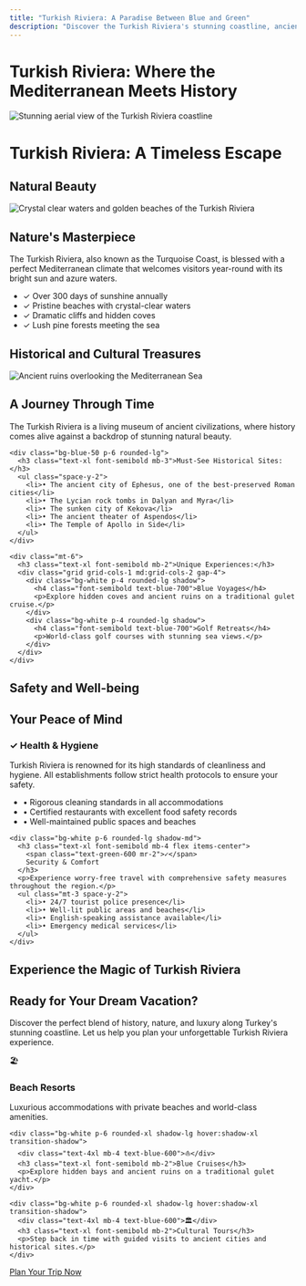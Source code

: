 ```yaml
---
title: "Turkish Riviera: A Paradise Between Blue and Green"
description: "Discover the Turkish Riviera's stunning coastline, ancient history, and luxurious experiences. From pristine beaches to historical treasures, explore the best of Turkey's Mediterranean and Aegean coasts."
---
```


# Turkish Riviera: Where the Mediterranean Meets History

<div class="relative w-full h-96 mb-12">
  <img 
    src="https://res.cloudinary.com/djzzikcey/image/upload/c_fill,g_auto,h_600,w_1600/v1752776697/momtur_uploads/lxf8mvw6ft4zfgoue7nq.jpg" 
    alt="Stunning aerial view of the Turkish Riviera coastline" 
    class="w-full h-full object-cover rounded-lg"
    loading="lazy"
  />
  <div class="absolute inset-0 bg-black bg-opacity-40 flex items-center justify-center">
    <h1 class="text-white text-4xl md:text-5xl font-bold text-center px-4">Turkish Riviera: A Timeless Escape</h1>
  </div>
</div>

## Natural Beauty

<div class="grid md:grid-cols-2 gap-8 items-center my-12">
  <div class="relative h-80 rounded-lg overflow-hidden shadow-xl">
    <img 
      src="https://res.cloudinary.com/djzzikcey/image/upload/c_fill,g_auto,h_600,w_900/v1752745711/momtur_uploads/f4v1vzq7pl88dh7kdy6t.jpg" 
      alt="Crystal clear waters and golden beaches of the Turkish Riviera" 
      class="w-full h-full object-cover"
      loading="lazy"
    />
  </div>
  <div>
    <h2 class="text-3xl font-bold mb-6">Nature's Masterpiece</h2>
    <p class="text-lg mb-4">The Turkish Riviera, also known as the Turquoise Coast, is blessed with a perfect Mediterranean climate that welcomes visitors year-round with its bright sun and azure waters.</p>
    <ul class="space-y-3">
      <li class="flex items-start">
        <span class="text-blue-600 mr-2">✓</span>
        <span>Over 300 days of sunshine annually</span>
      </li>
      <li class="flex items-start">
        <span class="text-blue-600 mr-2">✓</span>
        <span>Pristine beaches with crystal-clear waters</span>
      </li>
      <li class="flex items-start">
        <span class="text-blue-600 mr-2">✓</span>
        <span>Dramatic cliffs and hidden coves</span>
      </li>
      <li class="flex items-start">
        <span class="text-blue-600 mr-2">✓</span>
        <span>Lush pine forests meeting the sea</span>
      </li>
    </ul>
  </div>
</div>

## Historical and Cultural Treasures

<div class="grid md:grid-cols-2 gap-8 items-center my-16">
  <div class="md:order-2">
    <div class="relative h-80 rounded-lg overflow-hidden shadow-xl">
      <img 
        src="https://res.cloudinary.com/djzzikcey/image/upload/c_fill,g_auto,h_600,w_900/v1752512813/momtur_uploads/ubsqybqujsdvse4tbw1u.jpg" 
        alt="Ancient ruins overlooking the Mediterranean Sea" 
        class="w-full h-full object-cover"
        loading="lazy"
      />
    </div>
  </div>
  <div class="md:order-1">
    <h2 class="text-3xl font-bold mb-6">A Journey Through Time</h2>
    <p class="text-lg mb-4">The Turkish Riviera is a living museum of ancient civilizations, where history comes alive against a backdrop of stunning natural beauty.</p>
    
    <div class="bg-blue-50 p-6 rounded-lg">
      <h3 class="text-xl font-semibold mb-3">Must-See Historical Sites:</h3>
      <ul class="space-y-2">
        <li>• The ancient city of Ephesus, one of the best-preserved Roman cities</li>
        <li>• The Lycian rock tombs in Dalyan and Myra</li>
        <li>• The sunken city of Kekova</li>
        <li>• The ancient theater of Aspendos</li>
        <li>• The Temple of Apollo in Side</li>
      </ul>
    </div>

    <div class="mt-6">
      <h3 class="text-xl font-semibold mb-2">Unique Experiences:</h3>
      <div class="grid grid-cols-1 md:grid-cols-2 gap-4">
        <div class="bg-white p-4 rounded-lg shadow">
          <h4 class="font-semibold text-blue-700">Blue Voyages</h4>
          <p>Explore hidden coves and ancient ruins on a traditional gulet cruise.</p>
        </div>
        <div class="bg-white p-4 rounded-lg shadow">
          <h4 class="font-semibold text-blue-700">Golf Retreats</h4>
          <p>World-class golf courses with stunning sea views.</p>
        </div>
      </div>
    </div>
  </div>
</div>

## Safety and Well-being

<div class="bg-gradient-to-r from-green-50 to-blue-50 p-8 rounded-xl my-16">
  <h2 class="text-3xl font-bold text-center mb-8">Your Peace of Mind</h2>
  
  <div class="grid md:grid-cols-2 gap-8">
    <div class="bg-white p-6 rounded-lg shadow-md">
      <h3 class="text-xl font-semibold mb-4 flex items-center">
        <span class="text-green-600 mr-2">✓</span>
        Health & Hygiene
      </h3>
      <p>Turkish Riviera is renowned for its high standards of cleanliness and hygiene. All establishments follow strict health protocols to ensure your safety.</p>
      <ul class="mt-3 space-y-2">
        <li>• Rigorous cleaning standards in all accommodations</li>
        <li>• Certified restaurants with excellent food safety records</li>
        <li>• Well-maintained public spaces and beaches</li>
      </ul>
    </div>

    <div class="bg-white p-6 rounded-lg shadow-md">
      <h3 class="text-xl font-semibold mb-4 flex items-center">
        <span class="text-green-600 mr-2">✓</span>
        Security & Comfort
      </h3>
      <p>Experience worry-free travel with comprehensive safety measures throughout the region.</p>
      <ul class="mt-3 space-y-2">
        <li>• 24/7 tourist police presence</li>
        <li>• Well-lit public areas and beaches</li>
        <li>• English-speaking assistance available</li>
        <li>• Emergency medical services</li>
      </ul>
    </div>
  </div>
</div>

## Experience the Magic of Turkish Riviera

<div class="my-16 text-center">
  <h2 class="text-4xl font-bold mb-6">Ready for Your Dream Vacation?</h2>
  <p class="text-xl mb-8 max-w-3xl mx-auto">Discover the perfect blend of history, nature, and luxury along Turkey's stunning coastline. Let us help you plan your unforgettable Turkish Riviera experience.</p>
  
  <div class="grid md:grid-cols-3 gap-6 max-w-5xl mx-auto mt-12">
    <div class="bg-white p-6 rounded-xl shadow-lg hover:shadow-xl transition-shadow">
      <div class="text-4xl mb-4 text-blue-600">🏖️</div>
      <h3 class="text-xl font-semibold mb-2">Beach Resorts</h3>
      <p>Luxurious accommodations with private beaches and world-class amenities.</p>
    </div>
    
    <div class="bg-white p-6 rounded-xl shadow-lg hover:shadow-xl transition-shadow">
      <div class="text-4xl mb-4 text-blue-600">⛵</div>
      <h3 class="text-xl font-semibold mb-2">Blue Cruises</h3>
      <p>Explore hidden bays and ancient ruins on a traditional gulet yacht.</p>
    </div>
    
    <div class="bg-white p-6 rounded-xl shadow-lg hover:shadow-xl transition-shadow">
      <div class="text-4xl mb-4 text-blue-600">🏛️</div>
      <h3 class="text-xl font-semibold mb-2">Cultural Tours</h3>
      <p>Step back in time with guided visits to ancient cities and historical sites.</p>
    </div>
  </div>
  
  <div class="mt-12">
    <a 
      href="/contact" 
      class="bg-blue-600 hover:bg-blue-700 text-white font-bold py-3 px-8 rounded-full text-lg inline-block transition-colors"
    >
      Plan Your Trip Now
    </a>
  </div>
</div>
